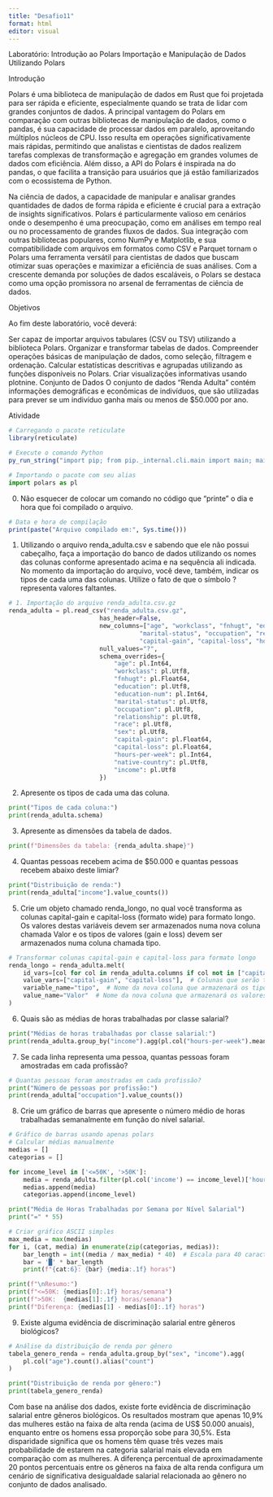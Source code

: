 ---
title: "Desafio11"
format: html
editor: visual
---

Laboratório: Introdução ao Polars
Importação e Manipulação de Dados Utilizando Polars

Introdução

Polars é uma biblioteca de manipulação de dados em Rust que foi projetada para ser rápida e eficiente, especialmente quando se trata de lidar com grandes conjuntos de dados. A principal vantagem do Polars em comparação com outras bibliotecas de manipulação de dados, como o pandas, é sua capacidade de processar dados em paralelo, aproveitando múltiplos núcleos de CPU. Isso resulta em operações significativamente mais rápidas, permitindo que analistas e cientistas de dados realizem tarefas complexas de transformação e agregação em grandes volumes de dados com eficiência. Além disso, a API do Polars é inspirada na do pandas, o que facilita a transição para usuários que já estão familiarizados com o ecossistema de Python.

Na ciência de dados, a capacidade de manipular e analisar grandes quantidades de dados de forma rápida e eficiente é crucial para a extração de insights significativos. Polars é particularmente valioso em cenários onde o desempenho é uma preocupação, como em análises em tempo real ou no processamento de grandes fluxos de dados. Sua integração com outras bibliotecas populares, como NumPy e Matplotlib, e sua compatibilidade com arquivos em formatos como CSV e Parquet tornam o Polars uma ferramenta versátil para cientistas de dados que buscam otimizar suas operações e maximizar a eficiência de suas análises. Com a crescente demanda por soluções de dados escaláveis, o Polars se destaca como uma opção promissora no arsenal de ferramentas de ciência de dados.

Objetivos

Ao fim deste laboratório, você deverá:

Ser capaz de importar arquivos tabulares (CSV ou TSV) utilizando a biblioteca Polars.
Organizar e transformar tabelas de dados.
Compreender operações básicas de manipulação de dados, como seleção, filtragem e ordenação.
Calcular estatísticas descritivas e agrupadas utilizando as funções disponíveis no Polars.
Criar visualizações informativas usando plotnine.
Conjunto de Dados
O conjunto de dados “Renda Adulta” contém informações demográficas e econômicas de indivíduos, que são utilizadas para prever se um indivíduo ganha mais ou menos de $50.000 por ano.

Atividade

```{r}
# Carregando o pacote reticulate
library(reticulate)

# Execute o comando Python
py_run_string("import pip; from pip._internal.cli.main import main; main(['install', '--upgrade', 'pip'])")
```

```{python}
# Importando o pacote com seu alias
import polars as pl
```

0. Não esquecer de colocar um comando no código que "printe" o dia e hora que foi compilado o arquivo.

```{r}
# Data e hora de compilação
print(paste("Arquivo compilado em:", Sys.time()))
```

1. Utilizando o arquivo renda_adulta.csv e sabendo que ele não possui cabeçalho, faça a importação do banco de dados utilizando os nomes das colunas conforme apresentado acima e na sequência ali indicada. No momento da importação do arquivo, você deve, também, indicar os tipos de cada uma das colunas. Utilize o fato de que o símbolo ? representa valores faltantes.

```{python}
# 1. Importação do arquivo renda_adulta.csv.gz
renda_adulta = pl.read_csv("renda_adulta.csv.gz",
                         has_header=False,
                         new_columns=["age", "workclass", "fnhugt", "education", "education-num", 
                                    "marital-status", "occupation", "relationship", "race", "sex",
                                    "capital-gain", "capital-loss", "hours-per-week", "native-country", "income"],
                         null_values="?",
                         schema_overrides={
                             "age": pl.Int64,
                             "workclass": pl.Utf8,
                             "fnhugt": pl.Float64,
                             "education": pl.Utf8,
                             "education-num": pl.Int64,
                             "marital-status": pl.Utf8,
                             "occupation": pl.Utf8,
                             "relationship": pl.Utf8,
                             "race": pl.Utf8,
                             "sex": pl.Utf8,
                             "capital-gain": pl.Float64,
                             "capital-loss": pl.Float64,
                             "hours-per-week": pl.Int64,
                             "native-country": pl.Utf8,
                             "income": pl.Utf8
                         })
```

2. Apresente os tipos de cada uma das coluna.

```{python}
print("Tipos de cada coluna:")
print(renda_adulta.schema)
```

3. Apresente as dimensões da tabela de dados.

```{python}
print(f"Dimensões da tabela: {renda_adulta.shape}")
```

4. Quantas pessoas recebem acima de $50.000 e quantas pessoas recebem abaixo deste limiar?

```{python}
print("Distribuição de renda:")
print(renda_adulta["income"].value_counts())
```

5. Crie um objeto chamado renda_longo, no qual você transforma as colunas capital-gain e capital-loss (formato wide) para formato longo. Os valores destas variáveis devem ser armazenados numa nova coluna chamada Valor e os tipos de valores (gain e loss) devem ser armazenados numa coluna chamada tipo.

```{python}
# Transformar colunas capital-gain e capital-loss para formato longo
renda_longo = renda_adulta.melt(
    id_vars=[col for col in renda_adulta.columns if col not in ["capital-gain", "capital-loss"]],  # Mantém todas as colunas exceto as que serão transformadas
    value_vars=["capital-gain", "capital-loss"],  # Colunas que serão transformadas de wide para long
    variable_name="tipo",  # Nome da nova coluna que armazenará os tipos (gain/loss)
    value_name="Valor"  # Nome da nova coluna que armazenará os valores numéricos
)
```

6. Quais são as médias de horas trabalhadas por classe salarial?

```{python}
print("Médias de horas trabalhadas por classe salarial:")
print(renda_adulta.group_by("income").agg(pl.col("hours-per-week").mean()))
```

7. Se cada linha representa uma pessoa, quantas pessoas foram amostradas em cada profissão?

```{python}
# Quantas pessoas foram amostradas em cada profissão?
print("Número de pessoas por profissão:")
print(renda_adulta["occupation"].value_counts())
```

8. Crie um gráfico de barras que apresente o número médio de horas trabalhadas semanalmente em função do nível salarial.

```{python}
# Gráfico de barras usando apenas polars 
# Calcular médias manualmente
medias = []
categorias = []

for income_level in ['<=50K', '>50K']:
    media = renda_adulta.filter(pl.col('income') == income_level)['hours-per-week'].mean()
    medias.append(media)
    categorias.append(income_level)

print("Média de Horas Trabalhadas por Semana por Nível Salarial")
print("=" * 55)

# Criar gráfico ASCII simples
max_media = max(medias)
for i, (cat, media) in enumerate(zip(categorias, medias)):
    bar_length = int((media / max_media) * 40)  # Escala para 40 caracteres
    bar = '█' * bar_length
    print(f"{cat:6}: {bar} {media:.1f} horas")

print(f"\nResumo:")
print(f"<=50K: {medias[0]:.1f} horas/semana")
print(f">50K:  {medias[1]:.1f} horas/semana")
print(f"Diferença: {medias[1] - medias[0]:.1f} horas")
```

9. Existe alguma evidência de discriminação salarial entre gêneros biológicos?

```{python}
# Análise da distribuição de renda por gênero
tabela_genero_renda = renda_adulta.group_by("sex", "income").agg(
    pl.col("age").count().alias("count")
)

print("Distribuição de renda por gênero:")
print(tabela_genero_renda)
```

Com base na análise dos dados, existe forte evidência de discriminação salarial entre gêneros biológicos. Os resultados mostram que apenas 10,9% das mulheres estão na faixa de alta renda (acima de US$ 50.000 anuais), enquanto entre os homens essa proporção sobe para 30,5%. Esta disparidade significa que os homens têm quase três vezes mais probabilidade de estarem na categoria salarial mais elevada em comparação com as mulheres. A diferença percentual de aproximadamente 20 pontos percentuais entre os gêneros na faixa de alta renda configura um cenário de significativa desigualdade salarial relacionada ao gênero no conjunto de dados analisado.